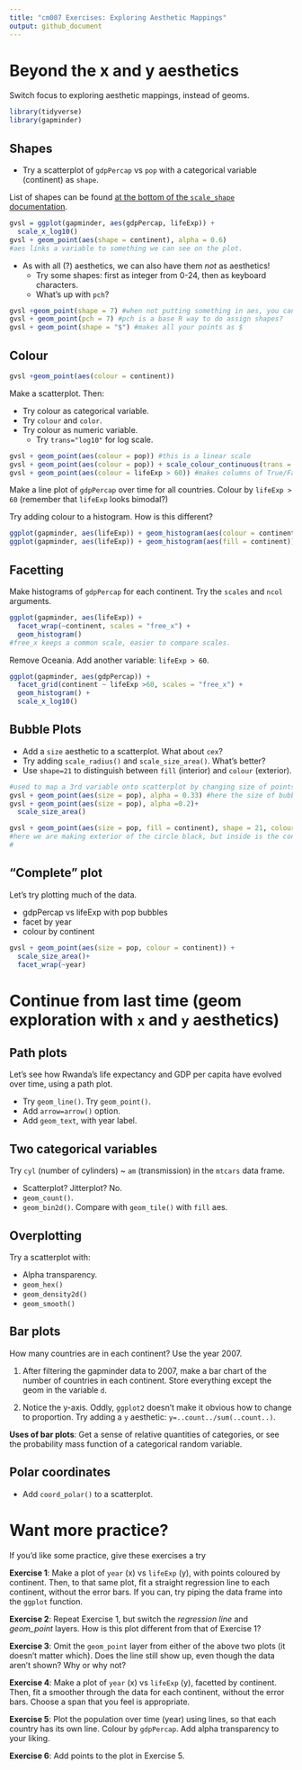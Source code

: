 ```yaml
---
title: "cm007 Exercises: Exploring Aesthetic Mappings"
output: github_document
---
```




# Beyond the x and y aesthetics

Switch focus to exploring aesthetic mappings, instead of geoms. 
```r
library(tidyverse)
library(gapminder)

```

## Shapes

- Try a scatterplot of `gdpPercap` vs `pop` with a categorical variable (continent) as `shape`.

List of shapes can be found [at the bottom of the `scale_shape` documentation](https://ggplot2.tidyverse.org/reference/scale_shape.html).

```r
gvsl = ggplot(gapminder, aes(gdpPercap, lifeExp)) +
  scale_x_log10()
gvsl + geom_point(aes(shape = continent), alpha = 0.6)
#aes links a variable to something we can see on the plot. 
```
- As with all (?) aesthetics, we can also have them _not_ as aesthetics!
    - Try some shapes: first as integer from 0-24, then as keyboard characters.
    - What's up with `pch`?

```r
gvsl +geom_point(shape = 7) #when not putting something in aes, you can have it as an outright value, but if within aes, then it links a variable to something.
gvsl + geom_point(pch = 7) #pch is a base R way to do assign shapes?
gvsl + geom_point(shape = "$") #makes all your points as $
```

## Colour
```r
gvsl +geom_point(aes(colour = continent))
```


Make a scatterplot. Then:

- Try colour as categorical variable.
- Try `colour` and `color`. 
- Try colour as numeric variable.
    - Try `trans="log10"` for log scale.

```r
gvsl + geom_point(aes(colour = pop)) #this is a linear scale
gvsl + geom_point(aes(colour = pop)) + scale_colour_continuous(trans = "log10") #log scale.
gvsl + geom_point(aes(colour = lifeExp > 60)) #makes columns of True/False. maps this to colour. 
```


Make a line plot of `gdpPercap` over time for all countries. Colour by `lifeExp > 60` (remember that `lifeExp` looks bimodal?)


Try adding colour to a histogram. How is this different?

```r
ggplot(gapminder, aes(lifeExp)) + geom_histogram(aes(colour = continent)) #doesnt color in the perimeter. instead use fill:
ggplot(gapminder, aes(lifeExp)) + geom_histogram(aes(fill = continent)) #overplotting, too much info on one plot. we don't know if the red rectangle at top is just that, or if it starts from bottom.
```


## Facetting

Make histograms of `gdpPercap` for each continent. Try the `scales` and `ncol` arguments. 
```r
ggplot(gapminder, aes(lifeExp)) + 
  facet_wrap(~continent, scales = "free_x") +
  geom_histogram()
#free_x keeps a common scale, easier to compare scales.
```

Remove Oceania. Add another variable: `lifeExp > 60`. 

```r
ggplot(gapminder, aes(gdpPercap)) + 
  facet_grid(continent ~ lifeExp >60, scales = "free_x") + 
  geom_histogram() +
  scale_x_log10()
```

## Bubble Plots

- Add a `size` aesthetic to a scatterplot. What about `cex`?
- Try adding `scale_radius()` and `scale_size_area()`. What's better?
- Use `shape=21` to distinguish between `fill` (interior) and `colour` (exterior).

```r
#used to map a 3rd variable onto scatterplot by changing size of points. 
gvsl + geom_point(aes(size = pop), alpha = 0.33) #here the size of bubbles is not super meaningful. use scale_size_area to make size of bubble proportional.
gvsl + geom_point(aes(size = pop), alpha =0.2)+
  scale_size_area()
```

```r
gvsl + geom_point(aes(size = pop, fill = continent), shape = 21, colour = "black", alpha = 0.5)
#here we are making exterior of the circle black, but inside is the continent.
#
```


## "Complete" plot

Let's try plotting much of the data.

- gdpPercap vs lifeExp with pop bubbles
- facet by year
- colour by continent

```r
gvsl + geom_point(aes(size = pop, colour = continent)) +
  scale_size_area()+
  facet_wrap(~year)
```


# Continue from last time (geom exploration with `x` and `y` aesthetics)

## Path plots

Let's see how Rwanda's life expectancy and GDP per capita have evolved over time, using a path plot.

- Try `geom_line()`. Try `geom_point()`.
- Add `arrow=arrow()` option.
- Add `geom_text`, with year label. 


## Two categorical variables

Try `cyl` (number of cylinders) ~ `am` (transmission) in the `mtcars` data frame.

- Scatterplot? Jitterplot? No.
- `geom_count()`.
- `geom_bin2d()`. Compare with `geom_tile()` with `fill` aes.

## Overplotting

Try a scatterplot with:

- Alpha transparency.
- `geom_hex()`
- `geom_density2d()`
- `geom_smooth()`


## Bar plots

How many countries are in each continent? Use the year 2007.

1. After filtering the gapminder data to 2007, make a bar chart of the number of countries in each continent. Store everything except the geom in the variable `d`.



2. Notice the y-axis. Oddly, `ggplot2` doesn't make it obvious how to change to proportion. Try adding a `y` aesthetic: `y=..count../sum(..count..)`.



__Uses of bar plots__: Get a sense of relative quantities of categories, or see the probability mass function of a categorical random variable.



## Polar coordinates

- Add `coord_polar()` to a scatterplot.


# Want more practice?

If you'd like some practice, give these exercises a try

__Exercise 1__: Make a plot of `year` (x) vs `lifeExp` (y), with points coloured by continent. Then, to that same plot, fit a straight regression line to each continent, without the error bars. If you can, try piping the data frame into the `ggplot` function.

__Exercise 2__: Repeat Exercise 1, but switch the _regression line_ and _geom\_point_ layers. How is this plot different from that of Exercise 1?

__Exercise 3__: Omit the `geom_point` layer from either of the above two plots (it doesn't matter which). Does the line still show up, even though the data aren't shown? Why or why not?

__Exercise 4__: Make a plot of `year` (x) vs `lifeExp` (y), facetted by continent. Then, fit a smoother through the data for each continent, without the error bars. Choose a span that you feel is appropriate.

__Exercise 5__: Plot the population over time (year) using lines, so that each country has its own line. Colour by `gdpPercap`. Add alpha transparency to your liking. 

__Exercise 6__: Add points to the plot in Exercise 5.